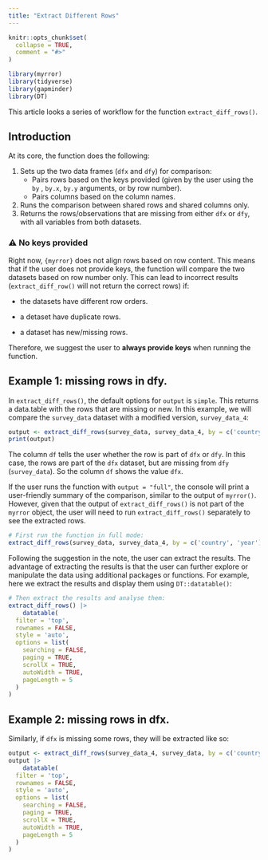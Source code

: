 ```yaml
---
title: "Extract Different Rows"
---
```


```r
knitr::opts_chunk$set(
  collapse = TRUE,
  comment = "#>"
)
```

```r
library(myrror)
library(tidyverse)
library(gapminder)
library(DT)
```

This article looks a series of workflow for the function `extract_diff_rows()`.

## Introduction

At its core, the function does the following:

1.  Sets up the two data frames (`dfx` and `dfy`) for comparison:
    -   Pairs rows based on the keys provided (given by the user using the `by` , `by.x`, `by.y` arguments, or by row number).
    -   Pairs columns based on the column names.
2.  Runs the comparison between shared rows and shared columns only.
3.  Returns the rows/observations that are missing from either `dfx` or `dfy`, with all variables from both datasets.

::: {.callout-important}
### ⚠️ No keys provided

Right now, `{myrror}` does not align rows based on row content. This means that if the user does not provide keys, the function will compare the two datasets based on row number only. This can lead to incorrect results (`extract_diff_row()` will not return the correct rows) if:

-   the datasets have different row orders.

-   a detaset have duplicate rows.

-   a dataset has new/missing rows.

Therefore, we suggest the user to **always provide keys** when running the function.
:::

## Example 1: missing rows in dfy.

In `extract_diff_rows()`, the default options for `output` is `simple`. This returns a data.table with the rows that are missing or new. In this example, we will compare the `survey_data` dataset with a modified version, `survey_data_4`:

```r
output <- extract_diff_rows(survey_data, survey_data_4, by = c('country', 'year'), output = "simple")
print(output)
```

The column `df` tells the user whether the row is part of `dfx` or `dfy`. In this case, the rows are part of the `dfx` dataset, but are missing from `dfy` (`survey_data`). So the column `df` shows the value `dfx`.

If the user runs the function with `output = "full"`, the console will print a user-friendly summary of the comparison, similar to the output of `myrror()`. However, given that the output of `extract_diff_rows()` is not part of the `myrror` object, the user will need to run `extract_diff_rows()` separately to see the extracted rows.

```r
# First run the function in full mode:
extract_diff_rows(survey_data, survey_data_4, by = c('country', 'year'), output = "full")
```

Following the suggestion in the note, the user can extract the results. The advantage of extracting the results is that the user can further explore or manipulate the data using additional packages or functions. For example, here we extract the results and display them using `DT::datatable()`:

```r
# Then extract the results and analyse them:
extract_diff_rows() |> 
    datatable(
  filter = 'top',
  rownames = FALSE,
  style = 'auto',
  options = list(
    searching = FALSE,
    paging = TRUE,
    scrollX = TRUE,
    autoWidth = TRUE,
    pageLength = 5
  )
)
```

## Example 2: missing rows in dfx.

Similarly, if `dfx` is missing some rows, they will be extracted like so:

```r
output <- extract_diff_rows(survey_data_4, survey_data, by = c('country', 'year'), interactive = FALSE, output = "simple")
output |> 
    datatable(
  filter = 'top',
  rownames = FALSE,
  style = 'auto',
  options = list(
    searching = FALSE,
    paging = TRUE,
    scrollX = TRUE,
    autoWidth = TRUE,
    pageLength = 5
  )
)

```
